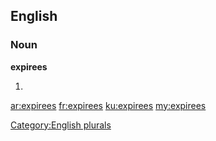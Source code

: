 ==English==

===Noun===
'''expirees'''

# {{plural of|expiree}}

[[Category:English plurals]]

[[ar:expirees]]
[[fr:expirees]]
[[ku:expirees]]
[[my:expirees]]